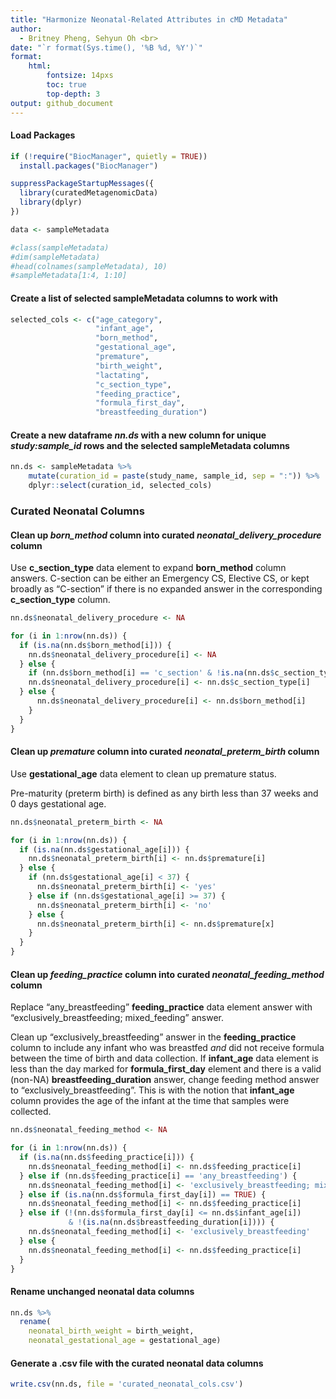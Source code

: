 ```yaml
---
title: "Harmonize Neonatal-Related Attributes in cMD Metadata"
author:
  - Britney Pheng, Sehyun Oh <br>
date: "`r format(Sys.time(), '%B %d, %Y')`"
format:
    html:
        fontsize: 14pxs
        toc: true
        top-depth: 3
output: github_document
---
```


#### Load Packages
```r
if (!require("BiocManager", quietly = TRUE))
  install.packages("BiocManager")

suppressPackageStartupMessages({
  library(curatedMetagenomicData)
  library(dplyr)
})
```
```r
data <- sampleMetadata

#class(sampleMetadata)
#dim(sampleMetadata)
#head(colnames(sampleMetadata), 10)
#sampleMetadata[1:4, 1:10]
```
#### Create a list of selected sampleMetadata columns to work with
```r
selected_cols <- c("age_category",
                   "infant_age",
                   "born_method", 
                   "gestational_age",
                   "premature",
                   "birth_weight",
                   "lactating",
                   "c_section_type",
                   "feeding_practice",
                   "formula_first_day",
                   "breastfeeding_duration")
```
#### Create a new dataframe *nn.ds* with a new column for unique *study:sample_id* rows and the selected sampleMetadata columns
```r
nn.ds <- sampleMetadata %>%
    mutate(curation_id = paste(study_name, sample_id, sep = ":")) %>%
    dplyr::select(curation_id, selected_cols)
```
### Curated Neonatal Columns

#### Clean up *born_method* column into curated *neonatal_delivery_procedure* column
Use **c_section_type** data element to expand **born_method** column answers. 
C-section can be either an Emergency CS, Elective CS, or kept broadly as "C-section" if there is no expanded answer in the corresponding **c_section_type** column.
```r
nn.ds$neonatal_delivery_procedure <- NA

for (i in 1:nrow(nn.ds)) {
  if (is.na(nn.ds$born_method[i])) {
    nn.ds$neonatal_delivery_procedure[i] <- NA
  } else {
    if (nn.ds$born_method[i] == 'c_section' & !is.na(nn.ds$c_section_type[i])) {
    nn.ds$neonatal_delivery_procedure[i] <- nn.ds$c_section_type[i]
  } else {
      nn.ds$neonatal_delivery_procedure[i] <- nn.ds$born_method[i]
    }
  }
}
```
#### Clean up *premature* column into curated *neonatal_preterm_birth* column
Use **gestational_age** data element to clean up premature status. 

Pre-maturity (preterm birth) is defined as any birth less than 37 weeks and 0 days gestational age.
```r
nn.ds$neonatal_preterm_birth <- NA

for (i in 1:nrow(nn.ds)) {
  if (is.na(nn.ds$gestational_age[i])) {
    nn.ds$neonatal_preterm_birth[i] <- nn.ds$premature[i]
  } else {
    if (nn.ds$gestational_age[i] < 37) {
      nn.ds$neonatal_preterm_birth[i] <- 'yes'
    } else if (nn.ds$gestational_age[i] >= 37) {
      nn.ds$neonatal_preterm_birth[i] <- 'no'
    } else {
      nn.ds$neonatal_preterm_birth[i] <- nn.ds$premature[x]
    }
  }
}
```
#### Clean up *feeding_practice* column into curated *neonatal_feeding_method* column
Replace "any_breastfeeding" **feeding_practice** data element answer with "exclusively_breastfeeding; mixed_feeding" answer.

Clean up "exclusively_breastfeeding" answer in the **feeding_practice** column to include any infant who was breastfed *and* did not receive formula between the time of birth and data collection. If **infant_age** data element is less than the day marked for **formula_first_day** element and there is a valid (non-NA) **breastfeeding_duration** answer, change feeding method answer to "exclusively_breastfeeding". This is with the notion that **infant_age** column provides the age of the infant at the time that samples were collected.
```r
nn.ds$neonatal_feeding_method <- NA

for (i in 1:nrow(nn.ds)) {
  if (is.na(nn.ds$feeding_practice[i])) {
    nn.ds$neonatal_feeding_method[i] <- nn.ds$feeding_practice[i]
  } else if (nn.ds$feeding_practice[i] == 'any_breastfeeding') {
    nn.ds$neonatal_feeding_method[i] <- 'exclusively_breastfeeding; mixed_feeding'
  } else if (is.na(nn.ds$formula_first_day[i]) == TRUE) {
    nn.ds$neonatal_feeding_method[i] <- nn.ds$feeding_practice[i]
  } else if (!(nn.ds$formula_first_day[i] <= nn.ds$infant_age[i]) 
             & !(is.na(nn.ds$breastfeeding_duration[i]))) {
    nn.ds$neonatal_feeding_method[i] <- 'exclusively_breastfeeding'
  } else {
    nn.ds$neonatal_feeding_method[i] <- nn.ds$feeding_practice[i]
  }
}
```
#### Rename unchanged neonatal data columns
```r
nn.ds %>% 
  rename(
    neonatal_birth_weight = birth_weight,
    neonatal_gestational_age = gestational_age)
```
#### Generate a .csv file with the curated neonatal data columns
```r
write.csv(nn.ds, file = 'curated_neonatal_cols.csv')
```